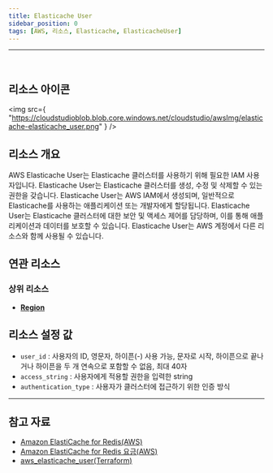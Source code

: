```yaml
---
title: Elasticache User
sidebar_position: 0
tags: [AWS, 리소스, Elasticache, ElasticacheUser]
---
```


<hr />
<br />

## 리소스 아이콘

<img
    src={
        "https://cloudstudioblob.blob.core.windows.net/cloudstudio/awsImg/elasticache-elasticache_user.png"
    }
/>

## 리소스 개요

AWS Elasticache User는 Elasticache 클러스터를 사용하기 위해 필요한 IAM 사용자입니다. Elasticache User는 Elasticache 클러스터를 생성, 수정 및 삭제할 수 있는 권한을 갖습니다. Elasticache User는 AWS IAM에서 생성되며, 일반적으로 Elasticache를 사용하는 애플리케이션 또는 개발자에게 할당됩니다. Elasticache User는 Elasticache 클러스터에 대한 보안 및 액세스 제어를 담당하며, 이를 통해 애플리케이션과 데이터를 보호할 수 있습니다. Elasticache User는 AWS 계정에서 다른 리소스와 함께 사용될 수 있습니다.

## 연관 리소스

### 상위 리소스

-   [**Region**](https://docs.cstudio.app/docs/resource/aws/Base/Region)

## 리소스 설정 값

-   `user_id` : 사용자의 ID, 영문자, 하이픈(-) 사용 가능, 문자로 시작, 하이픈으로 끝나거나 하이픈을 두 개 연속으로 포함할 수 없음, 최대 40자
-   `access_string` : 사용자에게 적용할 권한을 입력한 string
-   `authentication_type` : 사용자가 클러스터에 접근하기 위한 인증 방식

---

## 참고 자료

-   [Amazon ElastiCache for Redis(AWS)](https://docs.aws.amazon.com/ko_kr/AmazonElastiCache/latest/red-ug/WhatIs.html)
-   [Amazon ElastiCache for Redis 요금(AWS)](https://aws.amazon.com/ko/elasticache/pricing/?nc=sn&loc=5)
-   [aws_elasticache_user(Terraform)](https://registry.terraform.io/providers/hashicorp/aws/latest/docs/resources/elasticache_user)
